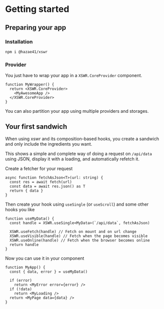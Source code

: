 # Getting started

## Preparing your app

### Installation

```bash
npm i @hazae41/xswr
```

### Provider 

You just have to wrap your app in a `XSWR.CoreProvider` component.

```tsx
function MyWrapper() {
  return <XSWR.CoreProvider>
    <MyAwesomeApp />
  </XSWR.CoreProvider>
}
```

You can also partition your app using multiple providers and storages.

## Your first sandwich

When using xswr and its composition-based hooks, you create a sandwich and only include the ingredients you want.

This shows a simple and complete way of doing a request on `/api/data` using JSON, display it with a loading, and automatically refetch it.

Create a fetcher for your request

```tsx
async function fetchAsJson<T>(url: string) {
  const res = await fetch(url)
  const data = await res.json() as T
  return { data }
}
```

Then create your hook using `useSingle` (or `useScroll`) and some other hooks you like

```tsx
function useMyData() {
  const handle = XSWR.useSingle<MyData>(`/api/data`, fetchAsJson)
  
  XSWR.useFetch(handle) // Fetch on mount and on url change
  XSWR.useVisible(handle) // Fetch when the page becomes visible
  XSWR.useOnline(handle) // Fetch when the browser becomes online
  return handle
}
```

Now you can use it in your component

```tsx
function MyApp() {
  const { data, error } = useMyData()

  if (error)
    return <MyError error={error} />
  if (!data)
    return <MyLoading />
  return <MyPage data={data} />
}
```

